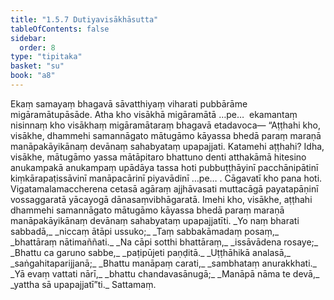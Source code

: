 ```yaml
---
title: "1.5.7 Dutiyavisākhāsutta"
tableOfContents: false
sidebar:
  order: 8
type: "tipitaka"
basket: "su"
book: "a8"
---
```



<DynamicBreadcrumb />

<Division number="47" book="a8">

<Paragraph number="466" book="a8">
Ekaṃ samayaṃ bhagavā sāvatthiyaṃ viharati pubbārāme migāramātupāsāde. Atha kho visākhā migāramātā …pe…  ekamantaṃ nisinnaṃ kho visākhaṃ migāramātaraṃ bhagavā etadavoca—
</Paragraph>

<Paragraph number="467" book="a8">
“Aṭṭhahi kho, visākhe, dhammehi samannāgato mātugāmo kāyassa bhedā paraṃ maraṇā manāpakāyikānaṃ devānaṃ sahabyataṃ upapajjati. Katamehi aṭṭhahi? Idha, visākhe, mātugāmo yassa mātāpitaro bhattuno denti atthakāmā hitesino anukampakā anukampaṃ upādāya tassa hoti pubbuṭṭhāyinī pacchānipātinī kiṃkārapaṭissāvinī manāpacārinī piyavādinī …pe… .
</Paragraph>

<Paragraph number="468" book="a8">
Cāgavatī kho pana hoti. Vigatamalamaccherena cetasā agāraṃ ajjhāvasati muttacāgā payatapāṇinī vossaggaratā yācayogā dānasaṃvibhāgaratā. Imehi kho, visākhe, aṭṭhahi dhammehi samannāgato mātugāmo kāyassa bhedā paraṃ maraṇā manāpakāyikānaṃ devānaṃ sahabyataṃ upapajjatīti.
</Paragraph>

<Paragraph number="469" type="verses" book="a8">
_Yo naṃ bharati sabbadā,_  
_niccaṃ ātāpi ussuko;_  
_Taṃ sabbakāmadaṃ posaṃ,_  
_bhattāraṃ nātimaññati._  

</Paragraph>

<Paragraph number="470" type="verses" book="a8">
_Na cāpi sotthi bhattāraṃ,_  
_issāvādena rosaye;_  
_Bhattu ca garuno sabbe,_  
_paṭipūjeti paṇḍitā._  

</Paragraph>

<Paragraph number="471" type="verses" book="a8">
_Uṭṭhāhikā analasā,_  
_saṅgahitaparijjanā;_  
_Bhattu manāpaṃ carati,_  
_sambhataṃ anurakkhati._  

</Paragraph>

<Paragraph number="472" type="verses" book="a8">
_Yā evaṃ vattati nārī,_  
_bhattu chandavasānugā;_  
_Manāpā nāma te devā,_  
_yattha sā upapajjatī”ti._  


</Paragraph>
</Division>

<Paragraph number="473" type="center" book="a8">
Sattamaṃ.
</Paragraph>